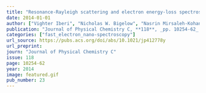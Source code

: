```yaml
---
title: "Resonance-Rayleigh scattering and electron energy-loss spectroscopy of silver nanocubes"
date: 2014-01-01
author: ["Vighter Iberi", "Nicholas W. Bigelow", "Nasrin Mirsaleh-Kohan", "Sarah Griffin", "Philip D. Simmons", "Beth S. Guiton", "David J. Masiello", "Jon P. Camden"]
publication: "Journal of Physical Chemistry C, **118**, _pp. 10254-62_ (2014)."
categories: ["fast_electron_nano-spectroscopy"]
url_source: https://pubs.acs.org/doi/abs/10.1021/jp412778y
url_preprint: 
journ: "Journal of Physical Chemistry C"
issue: 118
page: 10254-62
year: 2014
image: featured.gif
pub_number: 23
---
```

